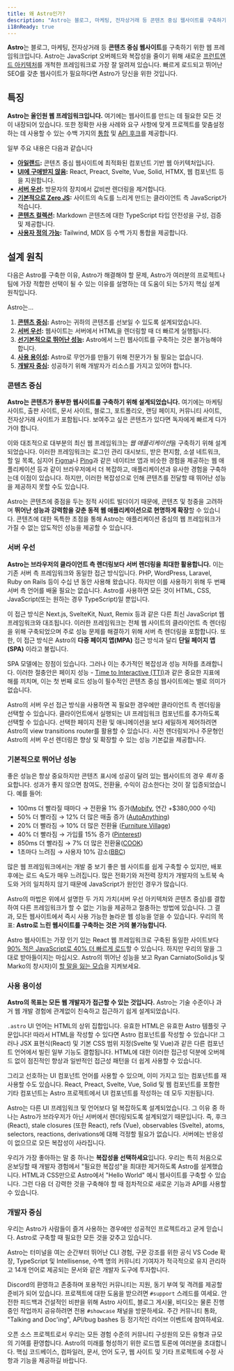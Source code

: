 ```yaml
---
title: 왜 Astro인가?
description: "Astro는 블로그, 마케팅, 전자상거래 등 콘텐츠 중심 웹사이트를 구축하기 위한 웹 프레임워크입니다. Astro가 다음 웹사이트에 적합한 이유를 알아보세요."
i18nReady: true
---
```


**Astro**는 블로그, 마케팅, 전자상거래 등 **콘텐츠 중심 웹사이트**를 구축하기 위한 웹 프레임워크입니다. Astro는 JavaScript 오버헤드와 복잡성을 줄이기 위해 새로운 [프런트엔드 아키텍처](/ko/concepts/islands/)를 개척한 프레임워크로 가장 잘 알려져 있습니다. 빠르게 로드되고 뛰어난 SEO를 갖춘 웹사이트가 필요하다면 Astro가 당신을 위한 것입니다.

## 특징

**Astro는 올인원 웹 프레임워크입니다.** 여기에는 웹사이트를 만드는 데 필요한 모든 것이 내장되어 있습니다. 또한 정확한 사용 사례와 요구 사항에 맞게 프로젝트를 맞춤설정하는 데 사용할 수 있는 수백 가지의 [통합](https://astro.build/integrations/) 및 [API 후크](/ko/reference/integrations-reference/)를 제공합니다.

일부 주요 내용은 다음과 같습니다

- **[아일랜드](/ko/concepts/islands/):** 콘텐츠 중심 웹사이트에 최적화된 컴포넌트 기반 웹 아키텍처입니다.
- **[UI에 구애받지 않음](/ko/guides/framework-components/):** React, Preact, Svelte, Vue, Solid, HTMX, 웹 컴포넌트 등을 지원합니다.
- **[서버 우선](/ko/guides/on-demand-rendering/):** 방문자의 장치에서 값비싼 렌더링을 제거합니다.
- **[기본적으로 Zero JS](/ko/basics/astro-components/):** 사이트의 속도를 느리게 만드는 클라이언트 측 JavaScript가 적습니다.
- **[콘텐츠 컬렉션](/ko/guides/content-collections/):** Markdown 콘텐츠에 대한 TypeScript 타입 안전성을 구성, 검증 및 제공합니다.
- **[사용자 정의 가능](/ko/guides/integrations-guide/):** Tailwind, MDX 등 수백 가지 통합을 제공합니다.

## 설계 원칙

다음은 Astro를 구축한 이유, Astro가 해결해야 할 문제, Astro가 여러분의 프로젝트나 팀에 가장 적합한 선택이 될 수 있는 이유를 설명하는 데 도움이 되는 5가지 핵심 설계 원칙입니다.

Astro는...

1. **[콘텐츠 중심](#콘텐츠-중심):** Astro는 귀하의 콘텐츠를 선보일 수 있도록 설계되었습니다.
2. **[서버 우선](#서버-우선):** 웹사이트는 서버에서 HTML을 렌더링할 때 더 빠르게 실행됩니다.
3. **[선기본적으로 뛰어난 성능](#기본적으로-뛰어난-성능):** Astro에서 느린 웹사이트를 구축하는 것은 불가능해야 합니다.
4. **[사용 용이성](#사용-용이성):** Astro로 무언가를 만들기 위해 전문가가 될 필요는 없습니다.
5. **[개발자 중심](#개발자-중심):** 성공하기 위해 개발자가 리소스를 가지고 있어야 합니다.

### 콘텐츠 중심

**Astro는 콘텐츠가 풍부한 웹사이트를 구축하기 위해 설계되었습니다.** 여기에는 마케팅 사이트, 출판 사이트, 문서 사이트, 블로그, 포트폴리오, 랜딩 페이지, 커뮤니티 사이트, 전자상거래 사이트가 포함됩니다. 보여주고 싶은 콘텐츠가 있다면 독자에게 빠르게 다가가야 합니다.

이와 대조적으로 대부분의 최신 웹 프레임워크는 *웹 애플리케이션*을 구축하기 위해 설계되었습니다. 이러한 프레임워크는 로그인 관리 대시보드, 받은 편지함, 소셜 네트워크, 할 일 목록, 심지어 [Figma](https://figma.com/)나 [Ping](https://ping.gg/)과 같은 네이티브 앱과 비슷한 경험을 제공하는 웹 애플리케이션 등과 같이 브라우저에서 더 복잡하고, 애플리케이션과 유사한 경험을 구축하는데 이점이 있습니다. 하지만, 이러한 복잡성으로 인해 콘텐츠를 전달할 때 뛰어난 성능을 제공하지 못할 수도 있습니다.

Astro는 콘텐츠에 중점을 두는 정적 사이트 빌더이기 때문에, 콘텐츠 및 청중을 고려하며 **뛰어난 성능과 강력함을 갖춘 동적 웹 애플리케이션으로 현명하게 확장**할 수 있습니다. 콘텐츠에 대한 독특한 초점을 통해 Astro는 애플리케이션 중심의 웹 프레임워크가 가질 수 없는 압도적인 성능을 제공할 수 있습니다.

### 서버 우선

**Astro는 브라우저의 클라이언트 측 렌더링보다 서버 렌더링을 최대한 활용합니다.** 이는 기존 서버 측 프레임워크와 동일한 접근 방식입니다. PHP, WordPress, Laravel, Ruby on Rails 등이 수십 년 동안 사용해 왔습니다. 하지만 이를 사용하기 위해 두 번째 서버 측 언어를 배울 필요는 없습니다. Astro를 사용하면 모든 것이 HTML, CSS, JavaScript(또는 원하는 경우 TypeScript)일 뿐입니다.

이 접근 방식은 Next.js, SvelteKit, Nuxt, Remix 등과 같은 다른 최신 JavaScript 웹 프레임워크와 대조됩니다. 이러한 프레임워크는 전체 웹 사이트의 클라이언트 측 렌더링을 위해 구축되었으며 주로 성능 문제를 해결하기 위해 서버 측 렌더링을 포함합니다. 또한, 이 접근 방식은 Astro의 **다중 페이지 앱(MPA)** 접근 방식과 달리 **단일 페이지 앱(SPA)** 이라고 불립니다.

SPA 모델에는 장점이 있습니다. 그러나 이는 추가적인 복잡성과 성능 저하를 초래합니다. 이러한 절충안은 페이지 성능 - [Time to Interactive (TTI)](https://web.dev/interactive/)과 같은 중요한 지표에 해를 끼치며, 이는 첫 번째 로드 성능이 필수적인 콘텐츠 중심 웹사이트에는 별로 의미가 없습니다.

Astro의 서버 우선 접근 방식을 사용하면 꼭 필요한 경우에만 클라이언트 측 렌더링을 선택할 수 있습니다. 클라이언트에서 실행되는 UI 프레임워크 컴포넌트를 추가하도록 선택할 수 있습니다. 선택한 페이지 전환 및 애니메이션을 보다 세밀하게 제어하려면 Astro의 view transitions router를 활용할 수 있습니다. 사전 렌더링되거나 주문형인 Astro의 서버 우선 렌더링은 향상 및 확장할 수 있는 성능 기본값을 제공합니다.

### 기본적으로 뛰어난 성능

좋은 성능은 항상 중요하지만 콘텐츠 표시에 성공이 달려 있는 웹사이트의 경우 *특히* 중요합니다. 성과가 좋지 않으면 참여도, 전환율, 수익이 감소한다는 것이 잘 입증되었습니다. 예를 들어:

- 100ms 더 빨라질 때마다 → 전환율 1% 증가([Mobify](https://web.dev/why-speed-matters/), 연간 +$380,000 수익)
- 50% 더 빨라짐 → 12% 더 많은 매출 증가 ([AutoAnything](https://www.digitalcommerce360.com/2010/08/19/web-accelerator-revs-conversion-and-sales-autoanything/))
- 20% 더 빨라짐 → 10% 더 많은 전환율 ([Furniture Village](https://www.thinkwithgoogle.com/intl/en-gb/marketing-strategies/app-and-mobile/furniture-village-and-greenlight-slash-page-load-times-boosting-user-experience/))
- 40% 더 빨라짐 → 가입률 15% 증가 ([Pinterest](https://medium.com/pinterest-engineering/driving-user-growth-with-performance-improvements-cfc50dafadd7))
- 850ms 더 빨라짐 → 7% 더 많은 전환율([COOK](https://web.dev/why-speed-matters/))
- 1초마다 느려짐 → 사용자 10% 감소([BBC](https://www.creativebloq.com/features/how-the-bbc-builds-websites-that-scale))

많은 웹 프레임워크에서는 개발 중 보기 좋은 웹 사이트를 쉽게 구축할 수 있지만, 배포 후에는 로드 속도가 매우 느려집니다. 많은 전화기와 저전력 장치가 개발자의 노트북 속도와 거의 일치하지 않기 때문에 JavaScript가 원인인 경우가 많습니다.

Astro의 마법은 위에서 설명한 두 가지 가치(서버 우선 아키텍처와 콘텐츠 중심)를 결합하여 다른 프레임워크가 할 수 없는 기능을 제공하고 절충하는 방법에 있습니다. 그 결과, 모든 웹사이트에서 즉시 사용 가능한 놀라운 웹 성능을 얻을 수 있습니다. 우리의 목표: **Astro로 느린 웹사이트를 구축하는 것은 거의 불가능합니다.**

Astro 웹사이트는 가장 인기 있는 React 웹 프레임워크로 구축된 동일한 사이트보다 [90% 적은 JavaScript로 40% 더 빠르게 로드](https://twitter.com/t3dotgg/status/1437195415439360003)할 수 있습니다. 하지만 우리의 말을 그대로 받아들이지는 마십시오. Astro의 뛰어난 성능을 보고 Ryan Carniato(Solid.js 및 Marko의 창시자)이 [할 말을 잃는 모습](https://youtu.be/2ZEMb_H-LYE?t=8163)을 지켜보세요.

### 사용 용이성

**Astro의 목표는 모든 웹 개발자가 접근할 수 있는 것입니다.** Astro는 기술 수준이나 과거 웹 개발 경험에 관계없이 친숙하고 접근하기 쉽게 설계되었습니다.

`.astro` UI 언어는 HTML의 상위 집합입니다. 유효한 HTML은 유효한 Astro 템플릿 구문입니다! 따라서 HTML을 작성할 수 있다면 Astro 컴포넌트를 작성할 수 있습니다! 그러나 JSX 표현식(React) 및 기본 CSS 범위 지정(Svelte 및 Vue)과 같은 다른 컴포넌트 언어에서 빌린 일부 기능도 결합됩니다. HTML에 대한 이러한 접근성 덕분에 오버헤드 없이 점진적인 향상과 일반적인 접근성 패턴을 더 쉽게 사용할 수 있습니다.

그리고 선호하는 UI 컴포넌트 언어를 사용할 수 있으며, 이미 가지고 있는 컴포넌트를 재사용할 수도 있습니다. React, Preact, Svelte, Vue, Solid 및 웹 컴포넌트를 포함한 기타 컴포넌트는 Astro 프로젝트에서 UI 컴포넌트를 작성하는 데 모두 지원됩니다.

Astro는 다른 UI 프레임워크 및 언어보다 덜 복잡하도록 설계되었습니다. 그 이유 중 하나는 Astro가 브라우저가 아닌 서버에서 렌더링되도록 설계되었기 때문입니다. 즉, 후크(React), stale closures (또한 React), refs (Vue), observables (Svelte), atoms, selectors, reactions, derivations에 대해 걱정할 필요가 없습니다. 서버에는 반응성이 없으므로 모든 복잡성이 사라집니다.

우리가 가장 좋아하는 말 중 하나는 **복잡성을 선택하세요**입니다. 우리는 특히 처음으로 온보딩할 때 개발자 경험에서 "필요한 복잡성"을 최대한 제거하도록 Astro를 설계했습니다. HTML과 CSS만으로 Astro에서 "Hello World" 예시 웹사이트를 구축할 수 있습니다. 그런 다음 더 강력한 것을 구축해야 할 때 점차적으로 새로운 기능과 API를 사용할 수 있습니다.

### 개발자 중심

우리는 Astro가 사람들이 즐겨 사용하는 경우에만 성공적인 프로젝트라고 굳게 믿습니다. Astro로 구축할 때 필요한 모든 것을 갖추고 있습니다.

Astro는 터미널을 여는 순간부터 뛰어난 CLI 경험, 구문 강조를 위한 공식 VS Code 확장, TypeScript 및 Intellisense, 수백 명의 커뮤니티 기여자가 적극적으로 유지 관리하고 14개 언어로 제공되는 문서와 같은 개발자 도구에 투자합니다.

Discord의 환영하고 존중하며 포용적인 커뮤니티는 지원, 동기 부여 및 격려를 제공할 준비가 되어 있습니다. 프로젝트에 대한 도움을 받으려면 `#support` 스레드를 여세요. 안전한 피드백과 건설적인 비판을 위해 Astro 사이트, 블로그 게시물, 비디오는 물론 진행 중인 작업까지 공유하려면 전용 `#showcase` 채널을 방문하세요. 주간 커뮤니티 통화, "Talking and Doc'ing", API/bug bashes 등 정기적인 라이브 이벤트에 참여하세요.

오픈 소스 프로젝트로서 우리는 모든 경험 수준의 커뮤니티 구성원의 모든 유형과 규모의 기여를 환영합니다. Astro의 미래를 형성하기 위한 로드맵 토론에 여러분을 초대합니다. 핵심 코드베이스, 컴파일러, 문서, 언어 도구, 웹 사이트 및 기타 프로젝트에 수정 사항과 기능을 제공하길 바랍니다.
